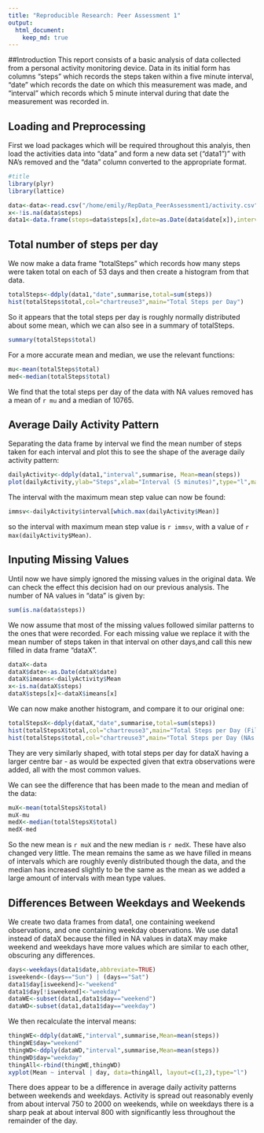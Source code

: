 ```yaml
---
title: "Reproducible Research: Peer Assessment 1"
output: 
  html_document:
    keep_md: true
---
```

##Introduction
This report consists of a basic analysis of data collected from a personal activity monitoring device. Data in its initial form has columns "steps" which records the steps taken within a five minute interval, "date" which records the date on which this measurement was made, and "interval" which records which 5 minute interval during that date the measurement was recorded in.


## Loading and Preprocessing
First we load packages which will be required throughout this analyis, then load the activities data into "data" and form a new data set ("data1")" with NA's removed and the "data" column converted to the appropriate format.
```r
#title
library(plyr)
library(lattice)

data<-data<-read.csv("/home/emily/RepData_PeerAssessment1/activity.csv")
x<-!is.na(data$steps)
data1<-data.frame(steps=data$steps[x],date=as.Date(data$date[x]),interval=data$interval[x])
```

## Total  number of steps per day
We now make a data frame "totalSteps" which records how many steps were taken total on each of 53 days and then create a histogram from that data.

```r
totalSteps<-ddply(data1,"date",summarise,total=sum(steps))
hist(totalSteps$total,col="chartreuse3",main="Total Steps per Day")
```

So it appears that the total steps per day is roughly normally distributed about some mean, which we can also see in a summary of totalSteps.

```r
summary(totalSteps$total)
```

For a more accurate mean and median, we use the relevant functions:
```r
mu<-mean(totalSteps$total)
med<-median(totalSteps$total)
```

We find that the total steps per day of the data with NA values removed has a mean of `r mu` and a median of 10765.

## Average Daily Activity Pattern
Separating the data frame by interval we find the mean number of steps taken for each interval and plot this to see the shape of the average daily activity pattern:

```r
dailyActivity<-ddply(data1,"interval",summarise, Mean=mean(steps))
plot(dailyActivity,ylab="Steps",xlab="Interval (5 minutes)",type="l",main="Average Daily Activity")
```

The interval with the maximum mean step value can now be found:
```r
immsv<-dailyActivity$interval[which.max(dailyActivity$Mean)]
```
so the interval with maximum mean step value is `r immsv`, with a value of `r max(dailyActivity$Mean)`.


## Inputing Missing Values
Until now we have simply ignored the missing values in the original data. We can check the effect this decision had on our previous analysis. The number of NA values in "data" is given by:
```r
sum(is.na(data$steps))
```

We now assume that most of the missing values followed similar patterns to the ones that were recorded. For each missing value we replace it with the mean number of steps taken in that interval on other days,and call this new filled in data frame "dataX".
```r
dataX<-data
dataX$date<-as.Date(dataX$date)
dataX$imeans<-dailyActivity$Mean
x<-is.na(dataX$steps)
dataX$steps[x]<-dataX$imeans[x]
```

We can now make another histogram, and compare it to our original one:  
```r
totalStepsX<-ddply(dataX,"date",summarise,total=sum(steps))
hist(totalStepsX$total,col="chartreuse3",main="Total Steps per Day (Filled in Data)")
hist(totalSteps$total,col="chartreuse3",main="Total Steps per Day (NAs ignored)")
```    
  
They are very similarly shaped, with total steps per day for dataX having a larger centre bar - as would be expected given that extra observations were added, all with the most common values.  

We can see the difference that has been made to the mean and median of the data:  
```r
muX<-mean(totalStepsX$total)
muX-mu
medX<-median(totalStepsX$total)
medX-med
```
So the new mean is `r muX` and the new median is `r medX`. These have also changed very little. The mean remains the same as we have filled in means of intervals which are roughly evenly distributed though the data, and the median has increased slightly to be the same as the mean as we added a large amount of intervals with mean type values.

## Differences Between Weekdays and Weekends

We create two data frames from data1, one containing weekend observations, and one containing weekday observations. We use data1 instead of dataX because the filled in NA values in dataX may make weekend and weekdays have more values which are similar to each other, obscuring any differences.
```r
days<-weekdays(data1$date,abbreviate=TRUE)
isweekend<-(days=="Sun") | (days=="Sat")
data1$day[isweekend]<-"weekend"
data1$day[!isweekend]<-"weekday"
dataWE<-subset(data1,data1$day=="weekend")
dataWD<-subset(data1,data1$day=="weekday")
```


We then recalculate the interval means:
```r
thingWE<-ddply(dataWE,"interval",summarise,Mean=mean(steps))
thingWE$day="weekend"
thingWD<-ddply(dataWD,"interval",summarise,Mean=mean(steps))
thingWD$day="weekday"
thingAll<-rbind(thingWE,thingWD)
xyplot(Mean ~ interval | day, data=thingAll, layout=c(1,2),type="l")

```
  
There does appear to be a difference in average daily activity patterns between weekends and weekdays. Activity is spread out reasonably evenly from about interval 750 to 2000 on weekends, while on weekdays there is a sharp peak at about interval 800 with significantly less throughout the remainder of the day.
